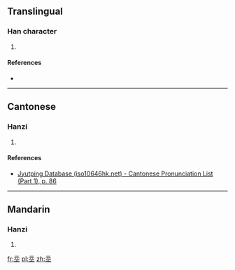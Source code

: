 ==Translingual==

===Han character===
{{Han char|rn=32|rad=土|as=04|sn=7|four=|canj=一一山土 (MMUG)|ids=⿱[[元]][[土]]}}

# {{defn|Han|sort=土04}}

====References====
* {{Han ref|kx=0226.100|dkj=04943|dj=0461.100|hdz=10421.080|uh=5756|ud=22358}}

----

==Cantonese==

===Hanzi===
{{yue-hanzi|jyut=[[gei6]]|y=gei6}}

# {{defn|lang=yue|sort=土04}}

====References====
* [http://www.iso10646hk.net/jp/document/download.jsp Jyutping Database (iso10646hk.net) - Cantonese Pronunciation List (Part 1), p. 86]

----

==Mandarin==

===Hanzi===
{{cmn-hanzi|pin=[[jì]] ([[ji4]])|wg=chi<sup>4</sup>}}

# {{defn|lang=cmn|sort=土04}}

[[fr:坖]]
[[pl:坖]]
[[zh:坖]]